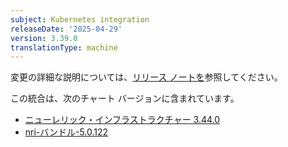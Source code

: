 ```yaml
---
subject: Kubernetes integration
releaseDate: '2025-04-29'
version: 3.39.0
translationType: machine
---
```


変更の詳細な説明については、[リリース ノートを](https://github.com/newrelic/nri-kubernetes/releases/tag/v3.39.0)参照してください。

この統合は、次のチャート バージョンに含まれています。

* [ニューレリック・インフラストラクチャー 3.44.0](https://github.com/newrelic/nri-kubernetes/releases/tag/newrelic-infrastructure-3.44.0)
* [nri-バンドル-5.0.122](https://github.com/newrelic/helm-charts/releases/tag/nri-bundle-5.0.122)